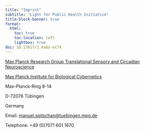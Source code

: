 ```yaml
---
title: "Imprint"
subtitle: "Light for Public Health Initiative"
title-block-banner: true
format:
  html:
    toc: true
    toc-location: left
    lightbox: true
doi: 10.17617/1.4a6s-ec74
---
```


[Max Planck Research Group Translational Sensory and Circadian Neuroscience](https://www.kyb.tuebingen.mpg.de/614159/translational-sensory-and-circadian-neuroscience)

[Max Planck Institute for Biological Cybernetics](https://www.kyb.tuebingen.mpg.de/en)

Max-Planck-Ring 8-14

D-72076 Tübingen

Germany

Email: [manuel.spitschan@tuebingen.mpg.de](mailto:manuel.spitschan@tuebingen.mpg.de)

Telephone: +49 (0)7071 601 1670
